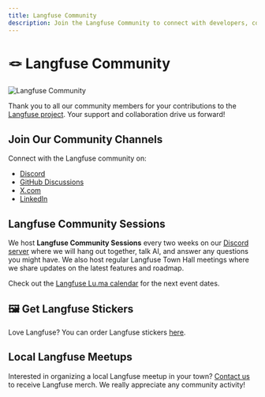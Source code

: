 ```yaml
---
title: Langfuse Community
description: Join the Langfuse Community to connect with developers, contribute to our open-source LLM observability platform, attend community sessions, and collaborate worldwide.
---
```


# 🪢 Langfuse Community

![Langfuse Community](/images/docs/langfuse-community.png)

Thank you to all our community members for your contributions to the [Langfuse project](https://github.com/langfuse/langfuse). Your support and collaboration drive us forward!

## Join Our Community Channels

Connect with the Langfuse community on:

- [Discord](https://langfuse.com/discord)
- [GitHub Discussions](https://github.com/langfuse/langfuse/discussions)
- [X.com](https://x.com/langfuse)
- [LinkedIn](https://www.linkedin.com/company/langfuse)

## Langfuse Community Sessions

We host **Langfuse Community Sessions** every two weeks on our [Discord server](https://langfuse.com/discord) where we will hang out together, talk AI, and answer any questions you might have. We also host regular Langfuse Town Hall meetings where we share updates on the latest features and roadmap.

Check out the [Langfuse Lu.ma calendar](https://lu.ma/langfuse) for the next event dates.

## 🖼️ Get Langfuse Stickers

Love Langfuse? You can order Langfuse stickers [here](https://langfuse.com/stickers).

## Local Langfuse Meetups

Interested in organizing a local Langfuse meetup in your town? [Contact us](/support#email-meeting-and-slack) to receive Langfuse merch. We really appreciate any community activity!
